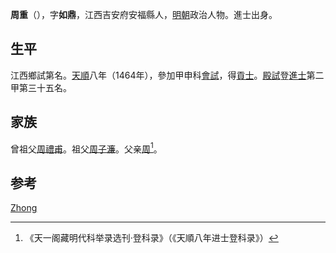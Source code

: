 '''周重'''（{{bd|1434年||？}}），字'''如鼎'''，江西吉安府安福縣人，[[明朝|明朝]]政治人物。進士出身。

== 生平 ==
江西鄉試第名。[[天顺_(明朝)|天順]]八年（1464年），參加甲申科[[會試|會試]]，得[[貢士|貢士]]。[[殿試|殿試]]登[[進士|進士]]第二甲第三十五名。

== 家族 ==
曾祖父[[周禮甫|周禮甫]]。祖父[[周子濂|周子濂]]。父亲[[周|周]]<ref>《天一阁藏明代科举录选刊·登科录》（《天順八年进士登科录》）</ref>。

== 参考 ==
{{reflist}}

{{天順八年甲申科殿試金榜}}

{{Authority control}}
{{DEFAULTSORT:Zhou}}
[[Category:周姓|Zhong]]

{{明朝人物小作品}}